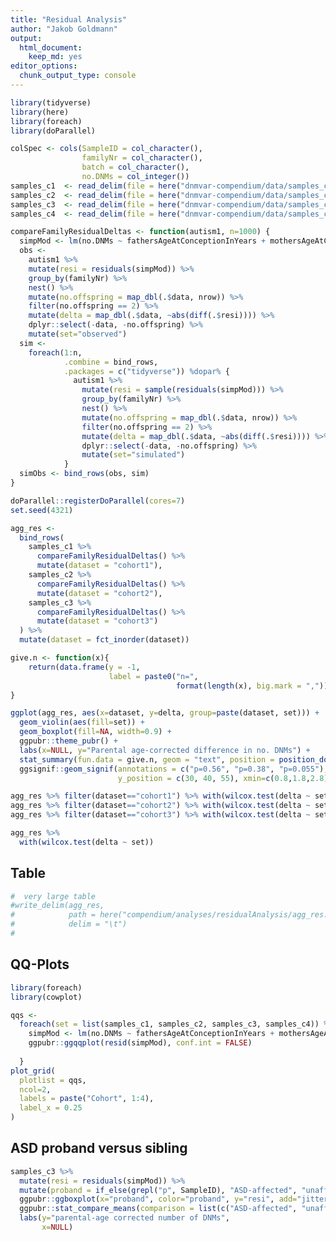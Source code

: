 ```yaml
---
title: "Residual Analysis"
author: "Jakob Goldmann"
output: 
  html_document: 
    keep_md: yes
editor_options: 
  chunk_output_type: console
---
```


```r
library(tidyverse)
library(here)
library(foreach)
library(doParallel)

colSpec <- cols(SampleID = col_character(), 
                familyNr = col_character(), 
                batch = col_character(),
                no.DNMs = col_integer())
samples_c1  <- read_delim(file = here("dnmvar-compendium/data/samples_c1.tsv"),  delim = "\t", col_types = colSpec)
samples_c2  <- read_delim(file = here("dnmvar-compendium/data/samples_c2.tsv"),  delim = "\t", col_types = colSpec)
samples_c3  <- read_delim(file = here("dnmvar-compendium/data/samples_c3.tsv"),  delim = "\t", col_types = colSpec)
samples_c4  <- read_delim(file = here("dnmvar-compendium/data/samples_c4.tsv"),  delim = "\t", col_types = colSpec)
```


```r
compareFamilyResidualDeltas <- function(autism1, n=1000) {
  simpMod <- lm(no.DNMs ~ fathersAgeAtConceptionInYears + mothersAgeAtConceptionInYears, autism1)
  obs <- 
    autism1 %>%
    mutate(resi = residuals(simpMod)) %>%
    group_by(familyNr) %>% 
    nest() %>% 
    mutate(no.offspring = map_dbl(.$data, nrow)) %>% 
    filter(no.offspring == 2) %>% 
    mutate(delta = map_dbl(.$data, ~abs(diff(.$resi)))) %>%
    dplyr::select(-data, -no.offspring) %>%
    mutate(set="observed")
  sim <- 
    foreach(1:n,
            .combine = bind_rows,
            .packages = c("tidyverse")) %dopar% {
              autism1 %>%
                mutate(resi = sample(residuals(simpMod))) %>%
                group_by(familyNr) %>% 
                nest() %>% 
                mutate(no.offspring = map_dbl(.$data, nrow)) %>% 
                filter(no.offspring == 2) %>% 
                mutate(delta = map_dbl(.$data, ~abs(diff(.$resi)))) %>%
                dplyr::select(-data, -no.offspring) %>%
                mutate(set="simulated")
            }
  simObs <- bind_rows(obs, sim)
}
```


```r
doParallel::registerDoParallel(cores=7)
set.seed(4321)

agg_res <-
  bind_rows(
    samples_c1 %>% 
      compareFamilyResidualDeltas() %>%
      mutate(dataset = "cohort1"),
    samples_c2 %>% 
      compareFamilyResidualDeltas() %>%
      mutate(dataset = "cohort2"),
    samples_c3 %>%
      compareFamilyResidualDeltas() %>%
      mutate(dataset = "cohort3")
  ) %>% 
  mutate(dataset = fct_inorder(dataset))
```

```r
give.n <- function(x){
    return(data.frame(y = -1, 
                      label = paste0("n=", 
                                     format(length(x), big.mark = ","))))
}

ggplot(agg_res, aes(x=dataset, y=delta, group=paste(dataset, set))) +
  geom_violin(aes(fill=set)) + 
  geom_boxplot(fill=NA, width=0.9) + 
  ggpubr::theme_pubr() + 
  labs(x=NULL, y="Parental age-corrected difference in no. DNMs") + 
  stat_summary(fun.data = give.n, geom = "text", position = position_dodge(width = 0.9)) + 
  ggsignif::geom_signif(annotations = c("p=0.56", "p=0.38", "p=0.055"),  # adapt these values manually
                        y_position = c(30, 40, 55), xmin=c(0.8,1.8,2.8), xmax=c(1.2,2.2,3.2))
```


```r
agg_res %>% filter(dataset=="cohort1") %>% with(wilcox.test(delta ~ set))
agg_res %>% filter(dataset=="cohort2") %>% with(wilcox.test(delta ~ set))
agg_res %>% filter(dataset=="cohort3") %>% with(wilcox.test(delta ~ set))

agg_res %>% 
  with(wilcox.test(delta ~ set))
```



Table
-----

```r
#  very large table
#write_delim(agg_res,
#            path = here("compendium/analyses/residualAnalysis/agg_res.tsv"),
#            delim = "\t")
#
```


QQ-Plots
--------

```r
library(foreach)
library(cowplot)

qqs <- 
  foreach(set = list(samples_c1, samples_c2, samples_c3, samples_c4)) %do% {
    simpMod <- lm(no.DNMs ~ fathersAgeAtConceptionInYears + mothersAgeAtConceptionInYears, set)
    ggpubr::ggqqplot(resid(simpMod), conf.int = FALSE)
    
  }
plot_grid(
  plotlist = qqs,
  ncol=2,
  labels = paste("Cohort", 1:4),
  label_x = 0.25
)


```


ASD proband versus sibling
--------------------------

```r
samples_c3 %>% 
  mutate(resi = residuals(simpMod)) %>% 
  mutate(proband = if_else(grepl("p", SampleID), "ASD-affected", "unaffected sibling")) %>% 
  ggpubr::ggboxplot(x="proband", color="proband", y="resi", add="jitter") + 
  ggpubr::stat_compare_means(comparison = list(c("ASD-affected", "unaffected sibling"))) + 
  labs(y="parental-age corrected number of DNMs",
       x=NULL)

```



